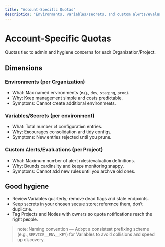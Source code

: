```yaml
---
title: "Account‑Specific Quotas"
description: "Environments, variables/secrets, and custom alerts/evaluations"
---
```


# Account‑Specific Quotas

Quotas tied to admin and hygiene concerns for each Organization/Project.

## Dimensions

### Environments (per Organization)
- What: Max named environments (e.g., `dev`, `staging`, `prod`).
- Why: Keep management simple and costs predictable.
- Symptoms: Cannot create additional environments.

### Variables/Secrets (per environment)
- What: Total number of configuration entries.
- Why: Encourages consolidation and tidy configs.
- Symptoms: New entries rejected until you prune.

### Custom Alerts/Evaluations (per Project)
- What: Maximum number of alert rules/evaluation definitions.
- Why: Bounds cardinality and keeps monitoring snappy.
- Symptoms: Cannot add new rules until you archive old ones.

## Good hygiene
- Review Variables quarterly; remove dead flags and stale endpoints.
- Keep secrets in your chosen secure store; reference them, don’t duplicate.
- Tag Projects and Nodes with owners so quota notifications reach the right people.

> note: Naming convention — Adopt a consistent prefixing scheme (e.g., `SERVICE__ENV__KEY`) for Variables to avoid collisions and speed up discovery.
